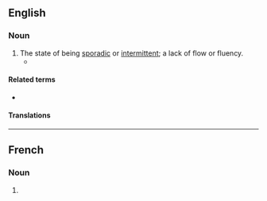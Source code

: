 ==English==

===Noun===
{{en-noun|~}}

# The state of being [[sporadic]] or [[intermittent]]; a lack of flow or fluency.
#* {{quote-book|1=en|year=1898|author=H.G. Wells|authorlink=H.G. Wells|title={{w|The War of the Worlds}}|publisher=William Heinemann|location=London|page=270|passage=I remember he wound up with my health, proposed in a speech of small variety and considerable '''intermittence'''.}}

====Related terms====
* {{l|en|intermittent}}

====Translations====
{{trans-see|state of being intermittent|intermittency}}
----
==French==

===Noun===
{{fr-noun|f}}

# {{l|en|intermittence}}
